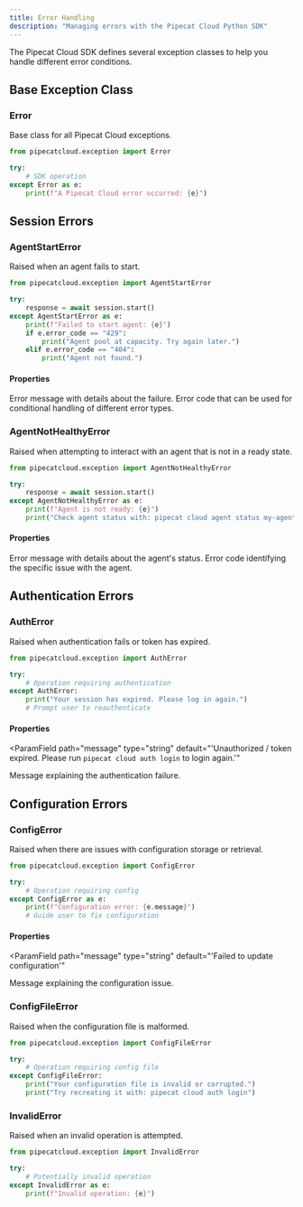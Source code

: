 ```yaml
---
title: Error Handling
description: "Managing errors with the Pipecat Cloud Python SDK"
---
```


The Pipecat Cloud SDK defines several exception classes to help you handle different error conditions.

## Base Exception Class

### Error

Base class for all Pipecat Cloud exceptions.

```python
from pipecatcloud.exception import Error

try:
    # SDK operation
except Error as e:
    print(f"A Pipecat Cloud error occurred: {e}")
```

## Session Errors

### AgentStartError

Raised when an agent fails to start.

```python
from pipecatcloud.exception import AgentStartError

try:
    response = await session.start()
except AgentStartError as e:
    print(f"Failed to start agent: {e}")
    if e.error_code == "429":
        print("Agent pool at capacity. Try again later.")
    elif e.error_code == "404":
        print("Agent not found.")
```

#### Properties

<ParamField path="message" type="string">
  Error message with details about the failure.
</ParamField>

<ParamField path="error_code" type="string">
  Error code that can be used for conditional handling of different error types.
</ParamField>

### AgentNotHealthyError

Raised when attempting to interact with an agent that is not in a ready state.

```python
from pipecatcloud.exception import AgentNotHealthyError

try:
    response = await session.start()
except AgentNotHealthyError as e:
    print(f"Agent is not ready: {e}")
    print("Check agent status with: pipecat cloud agent status my-agent")
```

#### Properties

<ParamField path="message" type="string">
  Error message with details about the agent's status.
</ParamField>

<ParamField path="error_code" type="string">
  Error code identifying the specific issue with the agent.
</ParamField>

## Authentication Errors

### AuthError

Raised when authentication fails or token has expired.

```python
from pipecatcloud.exception import AuthError

try:
    # Operation requiring authentication
except AuthError:
    print("Your session has expired. Please log in again.")
    # Prompt user to reauthenticate
```

#### Properties

<ParamField
  path="message"
  type="string"
  default="'Unauthorized / token expired. Please run `pipecat cloud auth login` to login again.'"
>
  Message explaining the authentication failure.
</ParamField>

## Configuration Errors

### ConfigError

Raised when there are issues with configuration storage or retrieval.

```python
from pipecatcloud.exception import ConfigError

try:
    # Operation requiring config
except ConfigError as e:
    print(f"Configuration error: {e.message}")
    # Guide user to fix configuration
```

#### Properties

<ParamField
  path="message"
  type="string"
  default="'Failed to update configuration'"
>
  Message explaining the configuration issue.
</ParamField>

### ConfigFileError

Raised when the configuration file is malformed.

```python
from pipecatcloud.exception import ConfigFileError

try:
    # Operation requiring config file
except ConfigFileError:
    print("Your configuration file is invalid or corrupted.")
    print("Try recreating it with: pipecat cloud auth login")
```

### InvalidError

Raised when an invalid operation is attempted.

```python
from pipecatcloud.exception import InvalidError

try:
    # Potentially invalid operation
except InvalidError as e:
    print(f"Invalid operation: {e}")
```
